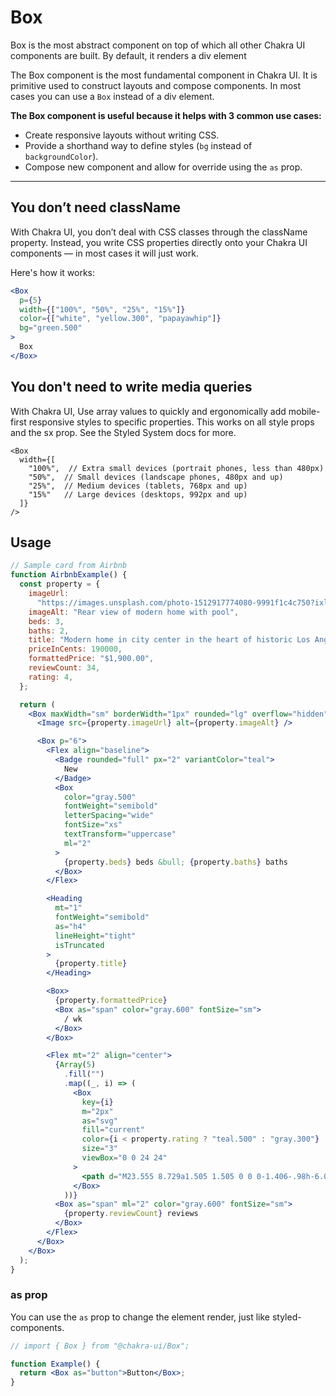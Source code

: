 # Box

Box is the most abstract component on top of which all other Chakra UI
components are built. By default, it renders a div element

The Box component is the most fundamental component in Chakra UI. It is
primitive used to construct layouts and compose components. In most cases you
can use a `Box` instead of a div element.

**The Box component is useful because it helps with 3 common use cases:**

- Create responsive layouts without writing CSS.
- Provide a shorthand way to define styles (`bg` instead of `backgroundColor`).
- Compose new component and allow for override using the `as` prop.

---

## You don’t need className

With Chakra UI, you don’t deal with CSS classes through the className property.
Instead, you write CSS properties directly onto your Chakra UI components — in
most cases it will just work.

Here's how it works:

```jsx
<Box
  p={5}
  width={["100%", "50%", "25%", "15%"]}
  color={["white", "yellow.300", "papayawhip"]}
  bg="green.500"
>
  Box
</Box>
```

## You don't need to write media queries

With Chakra UI, Use array values to quickly and ergonomically add mobile-first
responsive styles to specific properties. This works on all style props and the
sx prop. See the Styled System docs for more.

```jsxCodeOnly
<Box
  width={[
    "100%",  // Extra small devices (portrait phones, less than 480px)
    "50%",  // Small devices (landscape phones, 480px and up)
    "25%",  // Medium devices (tablets, 768px and up)
    "15%"   // Large devices (desktops, 992px and up)
  ]}
/>
```

## Usage

```jsx
// Sample card from Airbnb
function AirbnbExample() {
  const property = {
    imageUrl:
      "https://images.unsplash.com/photo-1512917774080-9991f1c4c750?ixlib=rb-1.2.1&auto=format&fit=crop&w=800&q=80",
    imageAlt: "Rear view of modern home with pool",
    beds: 3,
    baths: 2,
    title: "Modern home in city center in the heart of historic Los Angeles",
    priceInCents: 190000,
    formattedPrice: "$1,900.00",
    reviewCount: 34,
    rating: 4,
  };

  return (
    <Box maxWidth="sm" borderWidth="1px" rounded="lg" overflow="hidden">
      <Image src={property.imageUrl} alt={property.imageAlt} />

      <Box p="6">
        <Flex align="baseline">
          <Badge rounded="full" px="2" variantColor="teal">
            New
          </Badge>
          <Box
            color="gray.500"
            fontWeight="semibold"
            letterSpacing="wide"
            fontSize="xs"
            textTransform="uppercase"
            ml="2"
          >
            {property.beds} beds &bull; {property.baths} baths
          </Box>
        </Flex>

        <Heading
          mt="1"
          fontWeight="semibold"
          as="h4"
          lineHeight="tight"
          isTruncated
        >
          {property.title}
        </Heading>

        <Box>
          {property.formattedPrice}
          <Box as="span" color="gray.600" fontSize="sm">
            / wk
          </Box>
        </Box>

        <Flex mt="2" align="center">
          {Array(5)
            .fill("")
            .map((_, i) => (
              <Box
                key={i}
                m="2px"
                as="svg"
                fill="current"
                color={i < property.rating ? "teal.500" : "gray.300"}
                size="3"
                viewBox="0 0 24 24"
              >
                <path d="M23.555 8.729a1.505 1.505 0 0 0-1.406-.98h-6.087a.5.5 0 0 1-.472-.334l-2.185-6.193a1.5 1.5 0 0 0-2.81 0l-.005.016-2.18 6.177a.5.5 0 0 1-.471.334H1.85A1.5 1.5 0 0 0 .887 10.4l5.184 4.3a.5.5 0 0 1 .155.543l-2.178 6.531a1.5 1.5 0 0 0 2.31 1.684l5.346-3.92a.5.5 0 0 1 .591 0l5.344 3.919a1.5 1.5 0 0 0 2.312-1.683l-2.178-6.535a.5.5 0 0 1 .155-.543l5.194-4.306a1.5 1.5 0 0 0 .433-1.661z"></path>
              </Box>
            ))}
          <Box as="span" ml="2" color="gray.600" fontSize="sm">
            {property.reviewCount} reviews
          </Box>
        </Flex>
      </Box>
    </Box>
  );
}
```

### as prop

You can use the `as` prop to change the element render, just like
styled-components.

```jsx
// import { Box } from "@chakra-ui/Box";

function Example() {
  return <Box as="button">Button</Box>;
}
```
